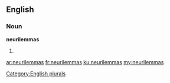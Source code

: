 ==English==

===Noun===
'''neurilemmas'''

# {{plural of|[[neurilemma]]}}

[[Category:English plurals]]

[[ar:neurilemmas]]
[[fr:neurilemmas]]
[[ku:neurilemmas]]
[[my:neurilemmas]]